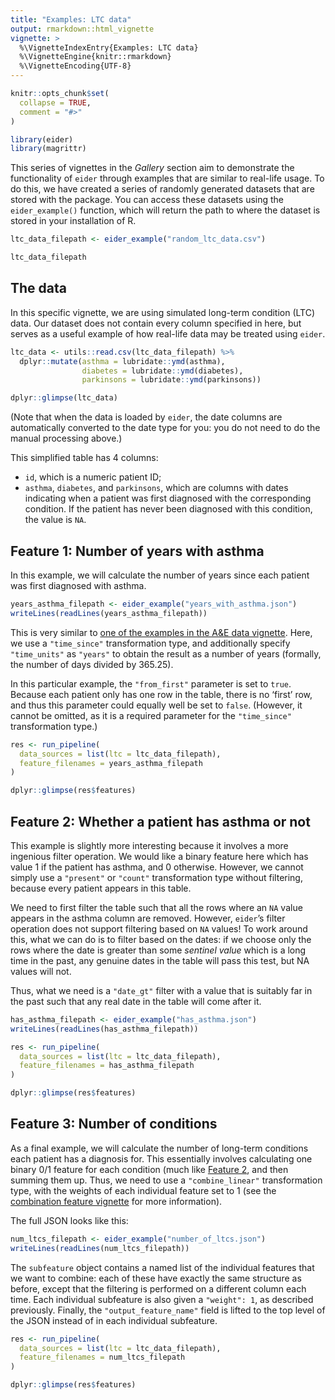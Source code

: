 ```yaml
---
title: "Examples: LTC data"
output: rmarkdown::html_vignette
vignette: >
  %\VignetteIndexEntry{Examples: LTC data}
  %\VignetteEngine{knitr::rmarkdown}
  %\VignetteEncoding{UTF-8}
---
```


```r
knitr::opts_chunk$set(
  collapse = TRUE,
  comment = "#>"
)
```

```r
library(eider)
library(magrittr)
```

This series of vignettes in the _Gallery_ section aim to demonstrate the functionality of `eider` through examples that are similar to real-life usage.
To do this, we have created a series of randomly generated datasets that are stored with the package.
You can access these datasets using the `eider_example()` function, which will return the path to where the dataset is stored in your installation of R.

```r
ltc_data_filepath <- eider_example("random_ltc_data.csv")

ltc_data_filepath
```

## The data

In this specific vignette, we are using simulated long-term condition (LTC) data.
Our dataset does not contain every column specified in here, but serves as a useful example of how real-life data may be treated using `eider`.

```r
ltc_data <- utils::read.csv(ltc_data_filepath) %>%
  dplyr::mutate(asthma = lubridate::ymd(asthma),
                diabetes = lubridate::ymd(diabetes),
                parkinsons = lubridate::ymd(parkinsons))

dplyr::glimpse(ltc_data)
```

(Note that when the data is loaded by `eider`, the date columns are automatically converted to the date type for you: you do not need to do the manual processing above.)

This simplified table has 4 columns:

* `id`, which is a numeric patient ID;
* `asthma`, `diabetes`, and `parkinsons`, which are columns with dates indicating when a patient was first diagnosed with the corresponding condition.
  If the patient has never been diagnosed with this condition, the value is `NA`.

## Feature 1: Number of years with asthma

In this example, we will calculate the number of years since each patient was first diagnosed with asthma.

```r
years_asthma_filepath <- eider_example("years_with_asthma.json")
writeLines(readLines(years_asthma_filepath))
```

This is very similar to [one of the examples in the A&E data vignette](examples_ae.html#feature-4-the-number-of-days-since-the-last-ae-attendance).
Here, we use a `"time_since"` transformation type, and additionally specify `"time_units"` as `"years"` to obtain the result as a number of years (formally, the number of days divided by 365.25).

In this particular example, the `"from_first"` parameter is set to `true`.
Because each patient only has one row in the table, there is no 'first' row, and thus this parameter could equally well be set to `false`.
(However, it cannot be omitted, as it is a required parameter for the `"time_since"` transformation type.)

```r
res <- run_pipeline(
  data_sources = list(ltc = ltc_data_filepath),
  feature_filenames = years_asthma_filepath
)

dplyr::glimpse(res$features)
```

## Feature 2: Whether a patient has asthma or not

This example is slightly more interesting because it involves a more ingenious filter operation.
We would like a binary feature here which has value 1 if the patient has asthma, and 0 otherwise.
However, we cannot simply use a `"present"` or `"count"` transformation type without filtering, because every patient appears in this table.

We need to first filter the table such that all the rows where an `NA` value appears in the asthma column are removed.
However, `eider`'s filter operation does not support filtering based on `NA` values!
To work around this, what we can do is to filter based on the dates: if we choose only the rows where the date is greater than some _sentinel value_ which is a long time in the past, any genuine dates in the table will pass this test, but NA values will not.

Thus, what we need is a `"date_gt"` filter with a value that is suitably far in the past such that any real date in the table will come after it.

```r
has_asthma_filepath <- eider_example("has_asthma.json")
writeLines(readLines(has_asthma_filepath))
```

```r
res <- run_pipeline(
  data_sources = list(ltc = ltc_data_filepath),
  feature_filenames = has_asthma_filepath
)

dplyr::glimpse(res$features)
```

## Feature 3: Number of conditions

As a final example, we will calculate the number of long-term conditions each patient has a diagnosis for.
This essentially involves calculating one binary 0/1 feature for each condition (much like [Feature 2](#feature-2-whether-a-patient-has-asthma-or-not), and then summing them up.
Thus, we need to use a `"combine_linear"` transformation type, with the weights of each individual feature set to 1 (see the [combination feature vignette](combination.html) for more information).

The full JSON looks like this:

```r
num_ltcs_filepath <- eider_example("number_of_ltcs.json")
writeLines(readLines(num_ltcs_filepath))
```

The `subfeature` object contains a named list of the individual features that we want to combine: each of these have exactly the same structure as before, except that the filtering is performed on a different column each time.
Each individual subfeature is also given a `"weight": 1`, as described previously.
Finally, the `"output_feature_name"` field is lifted to the top level of the JSON instead of in each individual subfeature.

```r
res <- run_pipeline(
  data_sources = list(ltc = ltc_data_filepath),
  feature_filenames = num_ltcs_filepath
)

dplyr::glimpse(res$features)
```
